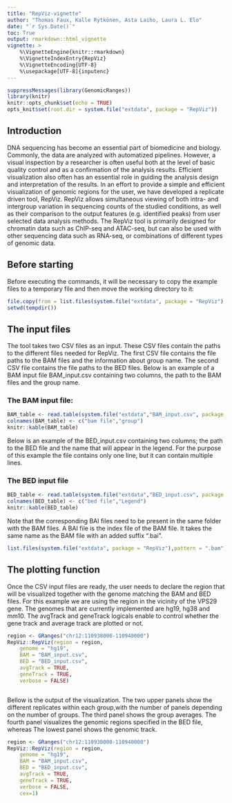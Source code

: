 ```yaml
---
title: "RepViz-vignette"
author: "Thomas Faux, Kalle Rytkönen, Asta Laiho, Laura L. Elo"
date: "`r Sys.Date()`"
toc: True
output: rmarkdown::html_vignette
vignette: >
    %\VignetteEngine{knitr::rmarkdown}
    %\VignetteIndexEntry{RepViz}
    %\VignetteEncoding{UTF-8}
    %\usepackage[UTF-8]{inputenc}
---
```


```r
suppressMessages(library(GenomicRanges))
library(knitr)
knitr::opts_chunk$set(echo = TRUE)
opts_knit$set(root.dir = system.file("extdata", package = "RepViz"))
```

## Introduction

DNA sequencing has become an essential part of biomedicine and biology. Commonly, the data are analyzed with automatized pipelines. However, a visual inspection by a researcher is often useful both at the level of basic quality control and as a confirmation of the analysis results. Efficient visualization also often has an essential role in guiding the analysis design and interpretation of the results.
In an effort to provide a simple and efficient visualization of genomic regions for the user, we have developed a replicate driven tool, RepViz. RepViz allows simultaneous viewing of both intra- and intergroup variation in sequencing counts of the studied conditions, as well as their comparison to the output features (e.g. identified peaks) from user selected data analysis methods. The RepViz tool is primarily designed for chromatin data such as ChIP-seq and ATAC-seq, but can also be used with other sequencing data such as RNA-seq, or combinations of different types of genomic data.

## Before starting

Before executing the commands, it will be necessary to copy the example files to a temporary file and then move the working directory to it:
```r
file.copy(from = list.files(system.file("extdata", package = "RepViz"), full.names = TRUE),to = tempdir())
setwd(tempdir())
```
## The input files

The tool takes two CSV files as an input. These CSV files contain the paths to the different files needed for RepViz. The first CSV file contains the file paths to the BAM files and the information about group name. The second CSV file contains the file paths to the BED files. Below is an example of a BAM input file  BAM_input.csv containing two columns, the path to the BAM files and the group name.  

### The BAM input file:
```r
BAM_table <- read.table(system.file("extdata","BAM_input.csv", package = "RepViz"), sep = ",")
colnames(BAM_table) <- c("bam file","group")
knitr::kable(BAM_table)
```

Below is  an example of the BED_input.csv containing two columns; the path to the BED file and the name that will appear in the legend. For the purpose of this example the file contains only one line, but it can contain multiple lines.

### The BED input file
```r
BED_table <- read.table(system.file("extdata","BED_input.csv", package = "RepViz"), sep = ",")
colnames(BED_table) <- c("bed file","Legend")
knitr::kable(BED_table)
```

Note that the corresponding BAI files need to be present in the same folder with the BAM files. A BAI file is the index file of the BAM file. It takes the same name as the BAM file with an added suffix ".bai".

```r
list.files(system.file("extdata", package = "RepViz"),pattern = ".bam")
```

## The plotting function

Once the CSV input files are ready, the user needs to declare the region that will be visualized together with the genome matching the BAM and BED files. For this example we are using the region in the vicinity of the VPS29 gene. The genomes that are currently implemented are hg19, hg38 and mm10. The avgTrack and geneTrack logicals enable to control whether the gene track and average track are plotted or not.


```r
region <- GRanges("chr12:110938000-110940000")
RepViz::RepViz(region = region,
    genome = "hg19",
    BAM = "BAM_input.csv",
    BED = "BED_input.csv",
    avgTrack = TRUE,
    geneTrack = TRUE,
    verbose = FALSE)



```

Bellow is the output of the visualization. The two upper panels show the different replicates within each group,with the number of panels depending on the number of groups. The third panel shows the group averages. The fourth panel visualizes the genomic regions specified in the BED file, whereas The lowest panel shows the genomic track.

```r
region <- GRanges("chr12:110938000-110940000")
RepViz::RepViz(region = region,
    genome = "hg19",
    BAM = "BAM_input.csv",
    BED = "BED_input.csv",
    avgTrack = TRUE,
    geneTrack = TRUE,
    verbose = FALSE,
    cex=1)



```
